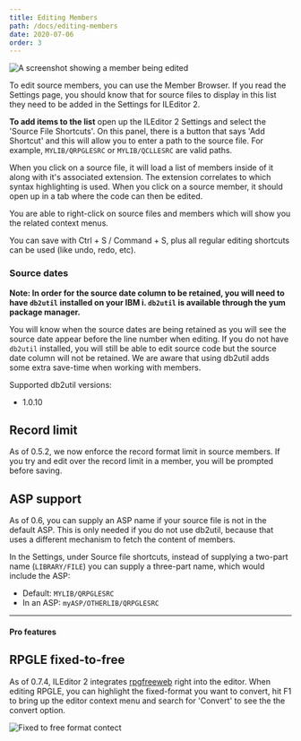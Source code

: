 ```yaml
---
title: Editing Members
path: /docs/editing-members
date: 2020-07-06
order: 3
---
```


![A screenshot showing a member being edited](./editing-members.png)

To edit source members, you can use the Member Browser. If you read the Settings page, you should know that for source files to display in this list they need to be added in the Settings for ILEditor 2.

**To add items to the list** open up the ILEditor 2 Settings and select the 'Source File Shortcuts'. On this panel, there is a button that says 'Add Shortcut' and this will allow you to enter a path to the source file. For example, `MYLIB/QRPGLESRC` or `MYLIB/QCLLESRC` are valid paths.

When you click on a source file, it will load a list of members inside of it along with it's associated extension. The extension correlates to which syntax highlighting is used. When you click on a source member, it should open up in a tab where the code can then be edited.

You are able to right-click on source files and members which will show you the related context menus.

You can save with Ctrl + S / Command + S, plus all regular editing shortcuts can be used (like undo, redo, etc).

### Source dates

**Note: In order for the source date column to be retained, you will need to have `db2util` installed on your IBM i. `db2util` is available through the yum package manager.**

You will know when the source dates are being retained as you will see the source date appear before the line number when editing. If you do not have `db2util` installed, you will still be able to edit source code but the source date column will not be retained. We are aware that using db2util adds some extra save-time when working with members.

Supported db2util versions:

* 1.0.10

## Record limit

As of 0.5.2, we now enforce the record format limit in source members. If you try and edit over the record limit in a member, you will be prompted before saving.

## ASP support

As of 0.6, you can supply an ASP name if your source file is not in the default ASP. This is only needed if you do not use db2util, because that uses a different mechanism to fetch the content of members.

In the Settings, under Source file shortcuts, instead of supplying a two-part name (`LIBRARY/FILE`) you can supply a three-part name, which would include the ASP:

* Default: `MYLIB/QRPGLESRC`
* In an ASP: `myASP/OTHERLIB/QRPGLESRC`

---

#### Pro features

## RPGLE fixed-to-free

As of 0.7.4, ILEditor 2 integrates [rpgfreeweb](https://github.com/worksofbarry/rpgfreeweb) right into the editor. When editing RPGLE, you can highlight the fixed-format you want to convert, hit F1 to bring up the editor context menu and search for 'Convert' to see the the convert option.

![Fixed to free format contect](./image.png)
